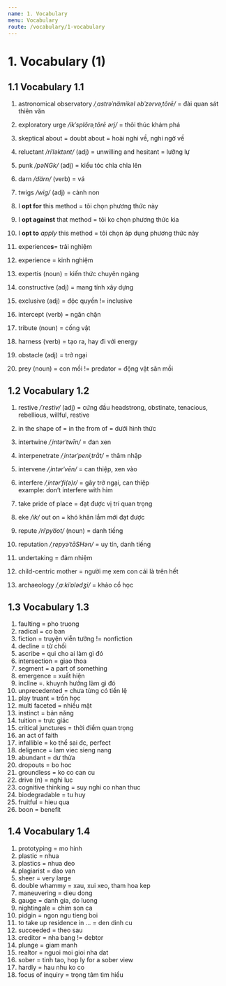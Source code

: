 ```yaml
---
name: 1. Vocabulary
menu: Vocabulary
route: /vocabulary/1-vocabulary
---
```


# 1. Vocabulary (1)

## 1.1 Vocabulary 1.1

1. astronomical observatory _/ˌastrəˈnämikəl əbˈzərvəˌtôrē/_ = đài quan sát thiên văn

2. exploratory urge _/ikˈsplôrəˌtôrē ərj/_ = thôi thúc khám phá

3. skeptical about = doubt about = hoài nghi về, nghi ngờ về

4. reluctant _/riˈləktənt/_ (adj) = unwilling and hesitant = lưỡng lự

5. punk _/pəNGk/_ (adj) = kiểu tóc chỉa chỉa lên

6. darn _/därn/_ (verb) = vá

7. twigs _/wig/_ (adj) = cành non

8. I **opt for** this method = tôi chọn phương thức này

9. I **opt against** that method = tôi ko chọn phương thức kia

10. I **opt to** _apply_ this method = tôi chọn áp dụng phương thức này

11. experience**s**= trải nghiệm

12. experience = kinh nghiệm

13. expertis (noun) = kiến thức chuyên ngàng

14. constructive (adj) = mang tính xây dựng

15. exclusive (adj) = độc quyền != inclusive

16. intercept (verb) = ngăn chặn

17. tribute (noun) = cống vật

18. harness (verb) = tạo ra, hay đi với energy

19. obstacle (adj) = trở ngại

20. prey (noun) = con mồi != predator = động vật săn mồi

## 1.2 Vocabulary 1.2

1. restive _/ˈrestiv/_ (adj) = cứng đầu headstrong, obstinate, tenacious, rebellious, willful, restive

2. in the shape of = in the from of = dưới hình thức

3. intertwine _/ˌintərˈtwīn/_ = đan xen

4. interpenetrate _/ˌintərˈpeniˌtrāt/_ = thâm nhập

5. intervene _/ˌintərˈvēn/_ = can thiệp, xen vào

6. interfere _/ˌintərˈfi(ə)r/_ = gây trở ngại, can thiệp  
   example: don’t interfere with him

7. take pride of place = đạt được vị trí quan trọng

8. eke _/ik/_ out on = khó khăn lắm mới đạt được

9. repute _/riˈpyo͞ot/_ (noun) = danh tiếng

10. reputation _/ˌrepyəˈtāSHən/_ = uy tín, danh tiếng

11. undertaking = đảm nhiệm

12. child-centric mother = người mẹ xem con cái là trên hết

13. archaeology _/ˌɑːkiˈɒlədʒi/_ = khảo cổ học

## 1.3 Vocabulary 1.3

1. faulting = pho truong
2. radical = co ban
3. fiction = truyện viễn tưởng != nonfiction
4. decline = từ chối
5. ascribe = qui cho ai làm gì đó
6. intersection = giao thoa
7. segment = a part of something
8. emergence = xuất hiện
9. incline =. khuynh hướng làm gì đó
10. unprecedented = chưa từng có tiền lệ
11. play truant = trốn học
12. multi faceted = nhiều mặt
13. instinct = bản năng
14. tuition = trực giác
15. critical junctures = thời điểm quan trọng
16. an act of faith
17. infallible = ko thể sai đc, perfect
18. deligence = lam viec sieng nang
19. abundant = dư thừa
20. dropouts = bo hoc
21. groundless = ko co can cu
22. drive (n) = nghi luc
23. cognitive thinking = suy nghi co nhan thuc
24. biodegradable = tu huy
25. fruitful = hieu qua
26. boon = benefit

## 1.4 Vocabulary 1.4

1. prototyping = mo hinh
2. plastic = nhua
3. plastics = nhua deo
4. plagiarist = dao van
5. sheer = very large
6. double whammy = xau, xui xeo, tham hoa kep
7. maneuvering = dieu dong
8. gauge = danh gia, do luong
9. nightingale = chim son ca
10. pidgin = ngon ngu tieng boi
11. to take up residence in ... = den dinh cu
12. succeeded = theo sau
13. creditor = nha bang != debtor
14. plunge = giam manh
15. realtor = nguoi moi gioi nha dat
16. sober = tinh tao, hop ly
    for a sober view
17. hardly = hau nhu ko co
18. focus of inquiry = trọng tâm tìm hiểu
